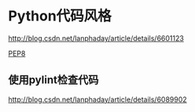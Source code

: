 =Python代码风格=
[[http://blog.csdn.net/lanphaday/article/details/6601123]]

[[http://www.python.org/dev/peps/pep-0008|PEP8]]

== 使用pylint检查代码 ==
[[http://blog.csdn.net/lanphaday/article/details/6089902]]




